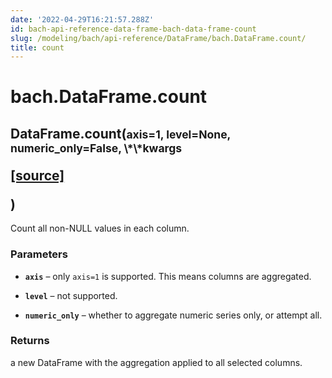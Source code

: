 ```yaml
---
date: '2022-04-29T16:21:57.288Z'
id: bach-api-reference-data-frame-bach-data-frame-count
slug: /modeling/bach/api-reference/DataFrame/bach.DataFrame.count/
title: count
---
```


# bach.DataFrame.count

<div class="method">
<h2 class="signature-class"><span class="additional-name">DataFrame.</span><span class="name">count(</span><small class="parameter-list"><span class="parameter" id="axis">axis=1</span>, <span class="parameter" id="level">level=None</span>, <span class="parameter" id="numeric_only">numeric_only=False</span>, <span class="parameter" id="**">\*\*kwargs</span></small>
<span class="view-code-link">

[[source]](https://github.com/objectiv/objectiv-analytics/blob/main/bach/bach/dataframe.py)

</span>
)</h2>


<div class="content">

Count all non-NULL values in each column.


### Parameters

* **`axis`** – only `axis=1` is supported. This means columns are aggregated.

* **`level`** – not supported.

* **`numeric_only`** – whether to aggregate numeric series only, or attempt all.



### Returns

a new DataFrame with the aggregation applied to all selected columns.



</div>

</div>
